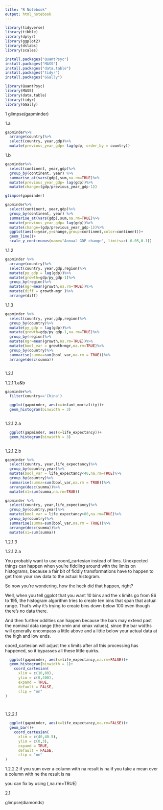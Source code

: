 ```yaml
---
title: "R Notebook"
output: html_notebook
---
```


```r
library(tidyverse)
library(tibble)
library(dplyr)
library(ggplot2)
library(dslabs)
library(scales)

install.packages("QuantPsyc")
install.packages("MASS")
install.packages("data.table")
install.packages("tidyr")
install.packages("GGally")

library(QuantPsyc)
library(MASS)
library(data.table)
library(tidyr)
library(GGally)


```


1
glimpse(gapminder)

1.a

```r
gapminder%>%
  arrange(country)%>%
  select(country, year,gdp)%>%
  mutate(previous_year_gdp= lag(gdp, order_by = country))
```



1.b



```r
gapminder%>%
  select(continent, year,gdp)%>%
  group_by(continent, year) %>%
  summarise_at(vars(gdp),sum,na.rm=TRUE)%>%
  mutate(previous_year_gdp= lag(gdp))%>%
  mutate(change=(gdp/previous_year_gdp-1))
```




```r

glimpse(gapminder)

gapminder%>%
  select(continent, year,gdp)%>%
  group_by(continent, year) %>%
  summarise_at(vars(gdp),sum,na.rm=TRUE)%>%
  mutate(previous_year_gdp= lag(gdp))%>%
  mutate(change=(gdp/previous_year_gdp-1))%>%
  ggplot(aes(x=year,y=change,group=continent,color=continent))+
  geom_line()+
  scale_y_continuous(name="Annual GDP change", limits=c(-0.05,0.1))
```
1.1.2

```r
gapminder %>%
  arrange(country)%>%
  select(country, year,gdp,region)%>%
  mutate(py_gdp = lag(gdp))%>%
  mutate(growth=gdp/py_gdp-1)%>%
  group_by(region)%>%
  mutate(mgr=mean(growth,na.rm=TRUE))%>%
  mutate(diff = growth-mgr )%>%
  arrange(diff)
```
1.1.3


```r
gapminder %>%
  select(country, year,gdp,region)%>%
  group_by(country)%>%
  mutate(py_gdp = lag(gdp))%>%
  mutate(growth=gdp/py_gdp-1,na.rm=TRUE)%>%
  group_by(region)%>%
  mutate(mgr=mean(growth,na.rm=TRUE))%>%
  mutate(bool_var = growth>mgr,na.rm=TRUE)%>%
  group_by(country)%>%
  summarise(summa=sum(bool_var,na.rm = TRUE))%>%
  arrange(desc(summa))



```
1.2.1

1.2.1.1.a&b

```r
gapminder%>%
  filter(country=='China')

  ggplot(gapminder, aes(x=infant_mortality))+
  geom_histogram(binwidth = 3)
              
```
1.2.1.2.a
```r

  ggplot(gapminder, aes(x=life_expectancy))+
  geom_histogram(binwidth = 3)
              
```
1.2.1.2.b
```r
gapminder %>%
  select(country, year,life_expectancy)%>%
  group_by(country,year)%>%
  mutate(bool_var = life_expectancy<40,na.rm=TRUE)%>%
  group_by(country)%>%
  summarise(summa=sum(bool_var,na.rm = TRUE))%>%
  arrange(desc(summa))%>%
  mutate(n1=sum(summa,na.rm=TRUE))
```
```r
gapminder %>%
  select(country, year,life_expectancy)%>%
  group_by(country,year)%>%
  mutate(bool_var = life_expectancy>80,na.rm=TRUE)%>%
  group_by(country)%>%
  summarise(summa=sum(bool_var,na.rm = TRUE))%>%
  arrange(desc(summa))%>%
  mutate(n1=sum(summa))
```

1.2.1.3

1.2.1.2.a

You probably want to use coord_cartesian instead of lims. Unexpected things can happen when you're fiddling around with the limits on histograms, because a fair bit of fiddly transformations have to happen to get from your raw data to the actual histogram.

So now you're wondering, how the heck did that happen, right?

Well, when you tell ggplot that you want 10 bins and the x limits go from 86 to 195, the histogram algorithm tries to create ten bins that span that actual range. That's why it's trying to create bins down below 100 even though there's no data there.

And then further oddities can happen because the bars may extend past the nominal data range (the xmin and xmax values), since the bar widths will generally encompass a little above and a little below your actual data at the high and low ends.

coord_cartesian will adjust the x limits after all this processing has happened, so it bypasses all these little quirks.
```r

  ggplot(gapminder, aes(x=life_expectancy,na.rm=FALSE))+
  geom_histogram(binwidth = 1)+
    coord_cartesian(
      xlim = c(10,80),
      ylim = c(0,400),
      expand = TRUE,
      default = FALSE,
      clip = "on"
)

              
```
1.2.2.1

```r


  ggplot(gapminder, aes(x=life_expectancy,na.rm=FALSE))+
  geom_bar()+
    coord_cartesian(
      xlim = c(40,40.5),
      ylim = c(0,3),
      expand = TRUE,
      default = FALSE,
      clip = "on"
)
```
1.2.2.2
if you sum over a column with na result is na
if you take a mean over  a column with ne the result is na

you can fix by using (,na.rm=TRUE)


2.1

glimpse(diamonds)

